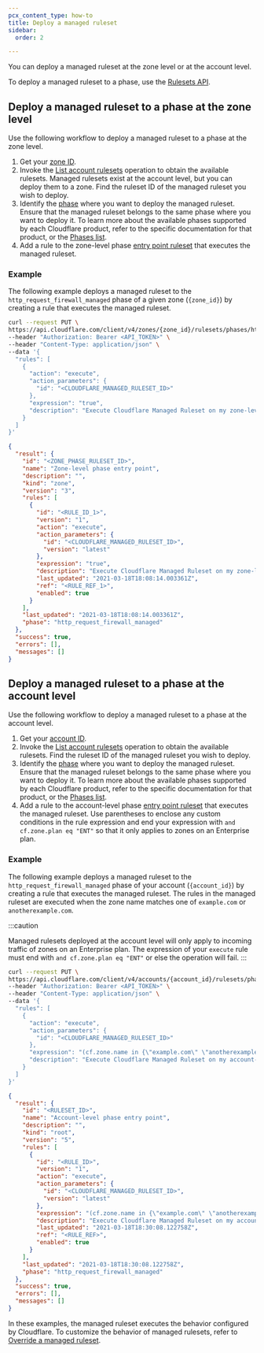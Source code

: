```yaml
---
pcx_content_type: how-to
title: Deploy a managed ruleset
sidebar:
  order: 2

---
```


You can deploy a managed ruleset at the zone level or at the account level.

To deploy a managed ruleset to a phase, use the [Rulesets API](/ruleset-engine/rulesets-api/).

## Deploy a managed ruleset to a phase at the zone level

Use the following workflow to deploy a managed ruleset to a phase at the zone level.

1. Get your [zone ID](/fundamentals/setup/find-account-and-zone-ids/).
2. Invoke the [List account rulesets](/api/operations/listAccountRulesets) operation to obtain the available rulesets. Managed rulesets exist at the account level, but you can deploy them to a zone. Find the ruleset ID of the managed ruleset you wish to deploy.
3. Identify the [phase](/ruleset-engine/about/phases/) where you want to deploy the managed ruleset. Ensure that the managed ruleset belongs to the same phase where you want to deploy it. To learn more about the available phases supported by each Cloudflare product, refer to the specific documentation for that product, or the [Phases list](/ruleset-engine/reference/phases-list/).
4. Add a rule to the zone-level phase [entry point ruleset](/ruleset-engine/about/rulesets/#entry-point-ruleset) that executes the managed ruleset.

### Example

The following example deploys a managed ruleset to the `http_request_firewall_managed` phase of a given zone (`{zone_id}`) by creating a rule that executes the managed ruleset.

```bash title="Request"
curl --request PUT \
https://api.cloudflare.com/client/v4/zones/{zone_id}/rulesets/phases/http_request_firewall_managed/entrypoint \
--header "Authorization: Bearer <API_TOKEN>" \
--header "Content-Type: application/json" \
--data '{
  "rules": [
    {
      "action": "execute",
      "action_parameters": {
        "id": "<CLOUDFLARE_MANAGED_RULESET_ID>"
      },
      "expression": "true",
      "description": "Execute Cloudflare Managed Ruleset on my zone-level phase entry point"
    }
  ]
}'
```

```json title="Response"
{
  "result": {
    "id": "<ZONE_PHASE_RULESET_ID>",
    "name": "Zone-level phase entry point",
    "description": "",
    "kind": "zone",
    "version": "3",
    "rules": [
      {
        "id": "<RULE_ID_1>",
        "version": "1",
        "action": "execute",
        "action_parameters": {
          "id": "<CLOUDFLARE_MANAGED_RULESET_ID>",
          "version": "latest"
        },
        "expression": "true",
        "description": "Execute Cloudflare Managed Ruleset on my zone-level phase entry point",
        "last_updated": "2021-03-18T18:08:14.003361Z",
        "ref": "<RULE_REF_1>",
        "enabled": true
      }
    ],
    "last_updated": "2021-03-18T18:08:14.003361Z",
    "phase": "http_request_firewall_managed"
  },
  "success": true,
  "errors": [],
  "messages": []
}
```

## Deploy a managed ruleset to a phase at the account level

Use the following workflow to deploy a managed ruleset to a phase at the account level.

1. Get your [account ID](/fundamentals/setup/find-account-and-zone-ids/).
2. Invoke the [List account rulesets](/api/operations/listAccountRulesets) operation to obtain the available rulesets. Find the ruleset ID of the managed ruleset you wish to deploy.
3. Identify the [phase](/ruleset-engine/about/phases/) where you want to deploy the managed ruleset. Ensure that the managed ruleset belongs to the same phase where you want to deploy it. To learn more about the available phases supported by each Cloudflare product, refer to the specific documentation for that product, or the [Phases list](/ruleset-engine/reference/phases-list/).
4. Add a rule to the account-level phase [entry point ruleset](/ruleset-engine/about/rulesets/#entry-point-ruleset) that executes the managed ruleset. Use parentheses to enclose any custom conditions in the rule expression and end your expression with `and cf.zone.plan eq "ENT"` so that it only applies to zones on an Enterprise plan.

### Example

The following example deploys a managed ruleset to the `http_request_firewall_managed` phase of your account (`{account_id}`) by creating a rule that executes the managed ruleset. The rules in the managed ruleset are executed when the zone name matches one of `example.com` or `anotherexample.com`.

:::caution

Managed rulesets deployed at the account level will only apply to incoming traffic of zones on an Enterprise plan. The expression of your `execute` rule must end with `and cf.zone.plan eq "ENT"` or else the operation will fail. 
:::

```bash title="Request"
curl --request PUT \
https://api.cloudflare.com/client/v4/accounts/{account_id}/rulesets/phases/http_request_firewall_managed/entrypoint \
--header "Authorization: Bearer <API_TOKEN>" \
--header "Content-Type: application/json" \
--data '{
  "rules": [
    {
      "action": "execute",
      "action_parameters": {
        "id": "<CLOUDFLARE_MANAGED_RULESET_ID>"
      },
      "expression": "(cf.zone.name in {\"example.com\" \"anotherexample.com\"}) and cf.zone.plan eq \"ENT\"",
      "description": "Execute Cloudflare Managed Ruleset on my account-level phase entry point"
    }
  ]
}'
```

```json title="Response"
{
  "result": {
    "id": "<RULESET_ID>",
    "name": "Account-level phase entry point",
    "description": "",
    "kind": "root",
    "version": "5",
    "rules": [
      {
        "id": "<RULE_ID>",
        "version": "1",
        "action": "execute",
        "action_parameters": {
          "id": "<CLOUDFLARE_MANAGED_RULESET_ID>",
          "version": "latest"
        },
        "expression": "(cf.zone.name in {\"example.com\" \"anotherexample.com\"}) and cf.zone.plan eq \"ENT\"",
        "description": "Execute Cloudflare Managed Ruleset on my account-level phase entry point",
        "last_updated": "2021-03-18T18:30:08.122758Z",
        "ref": "<RULE_REF>",
        "enabled": true
      }
    ],
    "last_updated": "2021-03-18T18:30:08.122758Z",
    "phase": "http_request_firewall_managed"
  },
  "success": true,
  "errors": [],
  "messages": []
}
```

In these examples, the managed ruleset executes the behavior configured by Cloudflare. To customize the behavior of managed rulesets, refer to [Override a managed ruleset](/ruleset-engine/managed-rulesets/override-managed-ruleset/).
